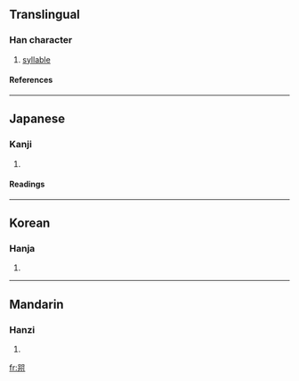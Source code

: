 ==Translingual==
===Han character===
{{Han char|rn=30|rad=口|as=09|sn=12|four=6632<sub>0</sub>|canj=口口戈中中 (RRILL)}}
# [[syllable]]
====References====
{{Han ref|kx=0198.020|dkj=03918|dj=0419.130|hdz=10655.030|uh=558C|ud=21900|bh=D876|bd=55414}}
----
==Japanese==
===Kanji===
{{ja-kanji|grade=|rs=口09}}
# {{defn|Japanese}} 
====Readings====
{{ja-readings|on=[[しゅく]] (shuku), [[しゅう]] (shū)|kun=}}
----
==Korean==
===Hanja===
{{ko-hanja|hangeul=[[주]], [[죽]]|rv=ju, juk|mr=chu, chuk}}
# {{defn|Korean}}
----
==Mandarin==
===Hanzi===
{{cmn-hanzi|pin=[[nuò]] (nuo4), [[zhōu]] (zhou1)|wg=no<sup>4</sup>, chou<sup>1</sup>}}
# {{defn|Mandarin}}

[[fr:喌]]